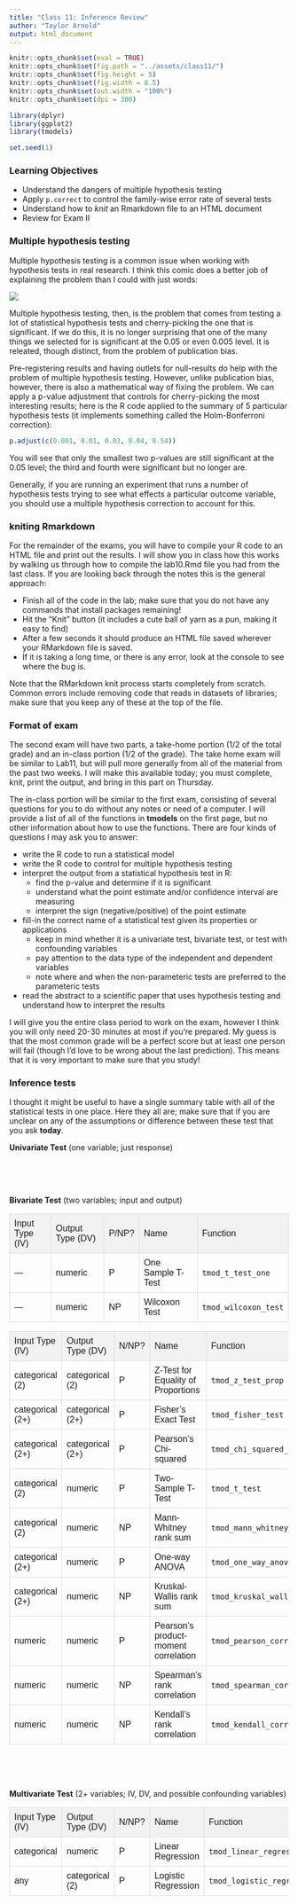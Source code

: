 ```yaml
---
title: "Class 11: Inference Review"
author: "Taylor Arnold"
output: html_document
---
```


```r
knitr::opts_chunk$set(eval = TRUE)
knitr::opts_chunk$set(fig.path = "../assets/class11/")
knitr::opts_chunk$set(fig.height = 5)
knitr::opts_chunk$set(fig.width = 8.5)
knitr::opts_chunk$set(out.width = "100%")
knitr::opts_chunk$set(dpi = 300)

library(dplyr)
library(ggplot2)
library(tmodels)

set.seed(1)
```

<style>
#dtable {
  font-family: "Trebuchet MS", Arial, Helvetica, sans-serif;
  border-collapse: collapse;
  width: 100%;
}

#dtable td, #dtable th {
  border: 1px solid #ddd;
  padding: 8px;
}

#dtable tr:first-child{background-color: #f2f2f2;}

#dtable tr:hover {background-color: #ddd;}

#dtable th {
  padding-top: 12px;
  padding-bottom: 12px;
  text-align: center;
  background-color: #4CAF50;
  color: white;
}
</style>

### Learning Objectives

- Understand the dangers of multiple hypothesis testing
- Apply `p.correct` to control the family-wise error rate of several tests
- Understand how to *knit* an Rmarkdown file to an HTML document
- Review for Exam II

### Multiple hypothesis testing

Multiple hypothesis testing is a common issue when working with hypothesis
tests in real research. I think this comic does a better job of explaining
the problem than I could with just words:

![](https://imgs.xkcd.com/comics/significant.png)

Multiple hypothesis testing, then, is the problem that comes from testing a lot
of statistical hypothesis tests and cherry-picking the one that is significant.
If we do this, it is no longer surprising that one of the many things we selected
for is significant at the 0.05 or even 0.005 level. It is releated, though distinct,
from the problem of publication bias.

Pre-registering results and having outlets for null-results do help with the problem
of multiple hypothesis testing. However, unlike publication bias, however, there is
also a mathematical way of fixing the problem. We can apply a p-value adjustment that
controls for cherry-picking the most interesting results; here is the R code applied
to the summary of 5 particular hypothesis tests (it implements something called the
Holm-Bonferroni correction):

```r
p.adjust(c(0.001, 0.01, 0.03, 0.04, 0.54))
```

You will see that only the smallest two p-values are still significant at the 0.05
level; the third and fourth were significant but no longer are.

Generally, if you are running an experiment that runs a number of hypothesis tests
trying to see what effects a particular outcome variable, you should use a multiple
hypothesis correction to account for this.

### kniting Rmarkdown

For the remainder of the exams, you will have to compile your R code to an
HTML file and print out the results. I will show you in class how this works
by walking us through how to compile the lab10.Rmd file you had from the
last class. If you are looking back through the notes this is the general
approach:

- Finish all of the code in the lab; make sure that you do not have any
commands that install packages remaining!
- Hit the "Knit" button (it includes a cute ball of yarn as a pun, making it easy to find)
- After a few seconds it should produce an HTML file saved wherever your
RMarkdown file is saved.
- If it is taking a long time, or there is any error, look at the console
to see where the bug is.

Note that the RMarkdown knit process starts completely from scratch. Common
errors include removing code that reads in datasets of libraries; make sure
that you keep any of these at the top of the file.

### Format of exam

The second exam will have two parts, a take-home portion (1/2 of the total
grade) and an in-class portion (1/2 of the grade). The take home exam will be
similar to Lab11, but will pull more generally from all of the material from
the past two weeks. I will make this available today; you must complete, knit,
print the output, and bring in this part on Thursday.

The in-class portion will be similar to the first exam, consisting of several
questions for you to do without any notes or need of a computer. I will provide
a list of all of the functions in **tmodels** on the first page, but no other
information about how to use the functions. There are four kinds of questions
I may ask you to answer:

- write the R code to run a statistical model
- write the R code to control for multiple hypothesis testing
- interpret the output from a statistical hypothesis test in R:
    - find the p-value and determine if it is significant
    - understand what the point estimate and/or confidence interval are measuring
    - interpret the sign (negative/positive) of the point estimate
- fill-in the correct name of a statistical test given its properties or applications
    - keep in mind whether it is a univariate test, bivariate test, or test with confounding variables
    - pay attention to the data type of the independent and dependent variables
    - note where and when the non-parameteric tests are preferred to the parameteric tests
- read the abstract to a scientific paper that uses hypothesis testing and understand how to interpret the results

I will give you the entire class period to work on the exam, however I think
you will only need 20-30 minutes at most if you're prepared. My guess is that
the most common grade will be a perfect score but at least one person will
fail (though I'd love to be wrong about the last prediction). This means that
it is very important to make sure that you study!

### Inference tests

I thought it might be useful to have a single summary table with all of the statistical
tests in one place. Here they all are; make sure that if you are unclear on any of the
assumptions or difference between these test that you ask **today**.

**Univariate Test** (one variable; just response)

<table id="dtable">
<tr>
  <td>Input Type (IV)</td>
  <td>Output Type (DV)</td>
  <td>P/NP?</td>
  <td>Name</td>
  <td>Function</td>
</tr>
<tr>
  <td>&mdash;</td>
  <td>numeric</td>
  <td>P</td>
  <td>One Sample T-Test</td>
  <td>`tmod_t_test_one`</td>
</tr>
<tr>
  <td>&mdash;</td>
  <td>numeric</td>
  <td>NP</td>
  <td>Wilcoxon Test</td>
  <td>`tmod_wilcoxon_test`</td>
</tr>

<div style="padding:25px"></div>

**Bivariate Test** (two variables; input and output)

<table id="dtable">
<tr>
  <td>Input Type (IV)</td>
  <td>Output Type (DV)</td>
  <td>N/NP?</td>
  <td>Name</td>
  <td>Function</td>
</tr>
<tr>
  <td>categorical (2)</td>
  <td>categorical (2)</td>
  <td>P</td>
  <td>Z-Test for Equality of Proportions</td>
  <td>`tmod_z_test_prop`</td>
</tr>
<tr>
  <td>categorical (2+)</td>
  <td>categorical (2+)</td>
  <td>P</td>
  <td>Fisher's Exact Test</td>
  <td>`tmod_fisher_test`</td>
</tr>
<tr>
  <td>categorical (2+)</td>
  <td>categorical (2+)</td>
  <td>P</td>
  <td>Pearson's Chi-squared</td>
  <td>`tmod_chi_squared_test`</td>
</tr>
<tr>
  <td>categorical (2)</td>
  <td>numeric</td>
  <td>P</td>
  <td>Two-Sample T-Test</td>
  <td>`tmod_t_test`</td>
</tr>
<tr>
  <td>categorical (2)</td>
  <td>numeric</td>
  <td>NP</td>
  <td>Mann-Whitney rank sum</td>
  <td>`tmod_mann_whitney_test`</td>
</tr>
<tr>
  <td>categorical (2+)</td>
  <td>numeric</td>
  <td>P</td>
  <td>One-way ANOVA</td>
  <td>`tmod_one_way_anova_test`</td>
</tr>
<tr>
  <td>categorical (2+)</td>
  <td>numeric</td>
  <td>NP</td>
  <td>Kruskal-Wallis rank sum</td>
  <td>`tmod_kruskal_wallis_test`</td>
</tr>
<tr>
  <td>numeric</td>
  <td>numeric</td>
  <td>P</td>
  <td>Pearson's product-moment correlation</td>
  <td>`tmod_pearson_correlation_test`</td>
</tr>
<tr>
  <td>numeric</td>
  <td>numeric</td>
  <td>NP</td>
  <td>Spearman's rank correlation</td>
  <td>`tmod_spearman_correlation_test`</td>
</tr>
<tr>
  <td>numeric</td>
  <td>numeric</td>
  <td>NP</td>
  <td>Kendall's rank correlation</td>
  <td>`tmod_kendall_correlation_test`</td>
</tr>
</table>

<div style="padding:25px"></div>

**Multivariate Test** (2+ variables; IV, DV, and possible confounding variables)

<table id="dtable">
<tr>
  <td>Input Type (IV)</td>
  <td>Output Type (DV)</td>
  <td>N/NP?</td>
  <td>Name</td>
  <td>Function</td>
</tr>
<tr>
  <td>categorical</td>
  <td>numeric</td>
  <td>P</td>
  <td>Linear Regression</td>
  <td>`tmod_linear_regression`</td>
</tr>
<tr>
  <td>any</td>
  <td>categorical (2)</td>
  <td>P</td>
  <td>Logistic Regression</td>
  <td>`tmod_logistic_regression`</td>
</tr>
</table>







